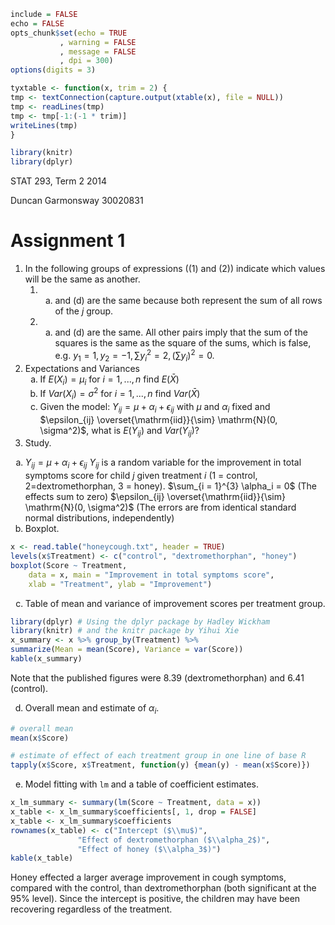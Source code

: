 ```r
include = FALSE
echo = FALSE
opts_chunk$set(echo = TRUE
	       , warning = FALSE
	       , message = FALSE
	       , dpi = 300)
options(digits = 3)

tyxtable <- function(x, trim = 2) {
tmp <- textConnection(capture.output(xtable(x), file = NULL))
tmp <- readLines(tmp)
tmp <- tmp[-1:(-1 * trim)]
writeLines(tmp)
}
```

```r
library(knitr)
library(dplyr)
```

STAT 293, Term 2 2014

Duncan Garmonsway 30020831

# Assignment 1

1. In the following groups of expressions ((1) and (2)) indicate which values will be the same as another.
   1) (a) and (d) are the same because both represent the sum of all rows of the $j$\textsuperscript{th} group.
   2) (a) and (d) are the same.  All other pairs imply that the sum of the squares is the same as the square of the sums, which is false, e.g. $y_1 = 1, y_2 = -1, \sum y_i^2 = 2, \left( \sum y_i \right)^2 = 0$.
2. Expectations and Variances
   a) If $E(X_i) = \mu_i$ for $i = 1, ..., n$ find $E(\bar{X})$
\begin{align*}
E(\bar{X}) &= E \left( \frac{1}{k} \sum_{i = 1}^{k} X_i \right) \\
&= \frac{1}{k} E \left( \sum_{i = 1}^{k} X_i \right) \\
&= \frac{1}{k} \sum_{i = 1}^{k} E(X_i) \\
&= \frac{1}{k} \sum_{i = 1}^{k} \mu_i \\
\end{align*}
\newpage
   b) If $Var(X_i) = \sigma^2$ for $i = 1, ..., n$ find $Var(\bar{X})$
\begin{align*}
Var(\bar{X}) &= Var\left(\frac{1}{k} \sum_{i = 1}^{k} X_i \right) \\
&= Var\left( \sum_{i = 1}^{k} \frac{1}{k} X_i \right) \\
&= \sum_{i = 1}^{k} \left( \frac{1}{k} \right)^2 Var(X_i) + \sum_{i = 1}^{k} \sum_{j = 1}^{k} Cov(X_i, X_j) \\
&= \sum_{i = 1}^{k} \left( \frac{1}{k} \right)^2 \sigma^2 + \sum_{i = 1}^{k} \sum_{j = 1}^{k} Cov(X_i, X_j) \\
&\text{ we stop here unless we can assume independence } \\
&= \sum_{i = 1}^{k} \left( \frac{1}{k} \right)^2 \sigma^2 = \frac{1}{k^2} \times k\sigma^2 = \frac{\sigma^2}{k}
\end{align*}
   c) Given the model: $Y_{ij} = \mu + \alpha_i + \epsilon_{ij}$ with $\mu$ and $\alpha_i$ fixed and $\epsilon_{ij} \overset{\mathrm{iid}}{\sim} \mathrm{N}(0, \sigma^2)$, what is $E(Y_{ij})$ and $Var(Y_{ij})$?
\begin{align*}
E(Y_{ij}) &= \mu + \alpha_i \\
Var(Y_{ij}) &= E\left[(Y_{ij} - E(Y_{ij}))^2\right] \\
&\text{ substitute } E(Y_{ij}) = \mu + \alpha_i \text{ and } Y_{ij} = \mu + \alpha_i + \epsilon_{ij} \\
&= E\left[(\mu + \alpha_i + \epsilon_{ij} - (\mu + \alpha_i))^2\right] \\
&= E\left(\epsilon_{ij}^{2}\right) \\
&= \sigma^2
\end{align*}

3.  Study.
   a) $Y_{ij} = \mu + \alpha_i + \epsilon_{ij}$
$Y_{ij}$ is a random variable for the improvement in total symptoms score for child $j$ given treatment $i$ (1 = control, 2\nobreakspace =\nobreakspace dextromethorphan, 3 = honey).
\newline\newline
$\sum_{i = 1}^{3} \alpha_i = 0$ (The effects sum to zero)
\newline\newline
$\epsilon_{ij} \overset{\mathrm{iid}}{\sim} \mathrm{N}(0, \sigma^2)$ (The errors are from identical standard normal distributions, independently)
\newpage
   b) Boxplot.

```r
x <- read.table("honeycough.txt", header = TRUE)
levels(x$Treatment) <- c("control", "dextromethorphan", "honey")
boxplot(Score ~ Treatment, 
	data = x, main = "Improvement in total symptoms score",
	xlab = "Treatment", ylab = "Improvement")
```

   c) Table of mean and variance of improvement scores per treatment group.

```r
library(dplyr) # Using the dplyr package by Hadley Wickham
library(knitr) # and the knitr package by Yihui Xie
x_summary <- x %>% group_by(Treatment) %>% 
summarize(Mean = mean(Score), Variance = var(Score))
kable(x_summary)
```

   Note that the published figures were $8.39$ (dextromethorphan) and $6.41$ (control).

   d) Overall mean and estimate of $\alpha_i$.

```r
# overall mean
mean(x$Score)

# estimate of effect of each treatment group in one line of base R
tapply(x$Score, x$Treatment, function(y) {mean(y) - mean(x$Score)})
```

   e) Model fitting with `lm` and a table of coefficient estimates.

```r
x_lm_summary <- summary(lm(Score ~ Treatment, data = x))
x_table <- x_lm_summary$coefficients[, 1, drop = FALSE]
x_table <- x_lm_summary$coefficients
rownames(x_table) <- c("Intercept ($\\mu$)",
		       "Effect of dextromethorphan ($\\alpha_2$)",
		       "Effect of honey ($\\alpha_3$)")
kable(x_table)
```

   Honey effected a larger average improvement in cough symptoms, compared with the control, than dextromethorphan (both significant at the 95% level).  Since the intercept is positive, the children may have been recovering regardless of the treatment.
